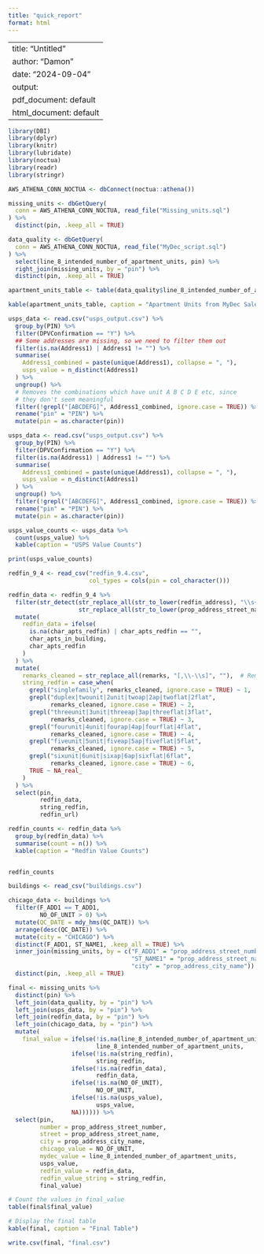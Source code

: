 ```yaml
---
title: "quick_report"
format: html
---
```

---
title: "Untitled"
author: "Damon"
date: "2024-09-04"
output:
  pdf_document: default
  html_document: default
---

```r
library(DBI)
library(dplyr)
library(knitr)
library(lubridate)
library(noctua)
library(readr)
library(stringr)
```


```r
AWS_ATHENA_CONN_NOCTUA <- dbConnect(noctua::athena())

missing_units <- dbGetQuery(
  conn = AWS_ATHENA_CONN_NOCTUA, read_file("Missing_units.sql")
) %>%
  distinct(pin, .keep_all = TRUE)
```

```r
data_quality <- dbGetQuery(
  conn = AWS_ATHENA_CONN_NOCTUA, read_file("MyDec_script.sql")
) %>%
  select(line_8_intended_number_of_apartment_units, pin) %>%
  right_join(missing_units, by = "pin") %>%
  distinct(pin, .keep_all = TRUE)

apartment_units_table <- table(data_quality$line_8_intended_number_of_apartment_units)

kable(apartment_units_table, caption = "Apartment Units from MyDec Sales")
```

```r
usps_data <- read.csv("usps_output.csv") %>%
  group_by(PIN) %>%
  filter(DPVConfirmation == "Y") %>%
  ## Some addresses are missing, so we need to filter them out
  filter(is.na(Address1) | Address1 != "") %>%
  summarise(
    Address1_combined = paste(unique(Address1), collapse = ", "),
    usps_value = n_distinct(Address1)
  ) %>%
  ungroup() %>%
  # Removes the combinations which have unit A B C D E etc, since
  # they don't seem meaningful
  filter(!grepl("[ABCDEFG]", Address1_combined, ignore.case = TRUE)) %>%
  rename("pin" = "PIN") %>%
  mutate(pin = as.character(pin))
```


```r
usps_data <- read.csv("usps_output.csv") %>%
  group_by(PIN) %>%
  filter(DPVConfirmation == "Y") %>%
  filter(is.na(Address1) | Address1 != "") %>%
  summarise(
    Address1_combined = paste(unique(Address1), collapse = ", "),
    usps_value = n_distinct(Address1)
  ) %>%
  ungroup() %>%
  filter(!grepl("[ABCDEFG]", Address1_combined, ignore.case = TRUE)) %>%
  rename("pin" = "PIN") %>%
  mutate(pin = as.character(pin))

usps_value_counts <- usps_data %>%
  count(usps_value) %>%
  kable(caption = "USPS Value Counts")

print(usps_value_counts)

```


```r
redfin_9_4 <- read_csv("redfin_9.4.csv",
                       col_types = cols(pin = col_character()))

redfin_data <- redfin_9_4 %>%
  filter(str_detect(str_replace_all(str_to_lower(redfin_address), "\\s+", ""),
                    str_replace_all(str_to_lower(prop_address_street_name), "\\s+", ""))) %>%
  mutate(
    redfin_data = ifelse(
      is.na(char_apts_redfin) | char_apts_redfin == "",
      char_apts_in_building,
      char_apts_redfin
    )
  ) %>%
  mutate(
    remarks_cleaned = str_replace_all(remarks, "[,\\-\\s]", ""),  # Remove commas, hyphens, and spaces
    string_redfin = case_when(
      grepl("singlefamily", remarks_cleaned, ignore.case = TRUE) ~ 1,
      grepl("duplex|twounit|2unit|twoap|2ap|twoflat|2flat",
            remarks_cleaned, ignore.case = TRUE) ~ 2,
      grepl("threeunit|3unit|threeap|3ap|threeflat|3flat",
            remarks_cleaned, ignore.case = TRUE) ~ 3,
      grepl("fourunit|4unit|fourap|4ap|fourflat|4flat",
            remarks_cleaned, ignore.case = TRUE) ~ 4,
      grepl("fiveunit|5unit|fiveap|5ap|fiveflat|5flat",
            remarks_cleaned, ignore.case = TRUE) ~ 5,
      grepl("sixunit|6unit|sixap|6ap|sixflat|6flat",
            remarks_cleaned, ignore.case = TRUE) ~ 6,
      TRUE ~ NA_real_
    )
  ) %>%
  select(pin,
         redfin_data,
         string_redfin,
         redfin_url)

redfin_counts <- redfin_data %>%
  group_by(redfin_data) %>%
  summarise(count = n()) %>%
  kable(caption = "Redfin Value Counts")


redfin_counts

```
```r

buildings <- read_csv("buildings.csv")

chicago_data <- buildings %>%
  filter(F_ADD1 == T_ADD1,
         NO_OF_UNIT > 0) %>%
  mutate(QC_DATE = mdy_hms(QC_DATE)) %>%  
  arrange(desc(QC_DATE)) %>%
  mutate(city = "CHICAGO") %>%
  distinct(F_ADD1, ST_NAME1, .keep_all = TRUE) %>%
  inner_join(missing_units, by = c("F_ADD1" = "prop_address_street_number",
                                   "ST_NAME1" = "prop_address_street_name",
                                   "city" = "prop_address_city_name")) %>%
  distinct(pin, .keep_all = TRUE)

```

```r
final <- missing_units %>%
  distinct(pin) %>%
  left_join(data_quality, by = "pin") %>%
  left_join(usps_data, by = "pin") %>%
  left_join(redfin_data, by = "pin") %>%
  left_join(chicago_data, by = "pin") %>%
  mutate(
    final_value = ifelse(!is.na(line_8_intended_number_of_apartment_units),
                         line_8_intended_number_of_apartment_units,
                  ifelse(!is.na(string_redfin),
                         string_redfin,
                  ifelse(!is.na(redfin_data),
                         redfin_data,
                  ifelse(!is.na(NO_OF_UNIT),
                         NO_OF_UNIT,
                  ifelse(!is.na(usps_value),
                         usps_value,
                  NA)))))) %>%
  select(pin,
         number = prop_address_street_number,
         street = prop_address_street_name,
         city = prop_address_city_name,
         chicago_value = NO_OF_UNIT,
         mydec_value = line_8_intended_number_of_apartment_units,
         usps_value,
         redfin_value = redfin_data,
         redfin_value_string = string_redfin, 
         final_value)

# Count the values in final_value
table(final$final_value)

# Display the final table
kable(final, caption = "Final Table")

write.csv(final, "final.csv")
```

